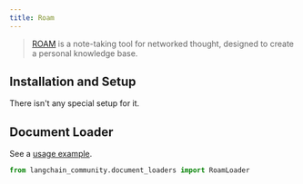 ```yaml
---
title: Roam
---
```


>[ROAM](https://roamresearch.com/) is a note-taking tool for networked thought, designed to create a personal knowledge base.

## Installation and Setup

There isn't any special setup for it.



## Document Loader

See a [usage example](/oss/integrations/document_loaders/roam).

```python
from langchain_community.document_loaders import RoamLoader
```
